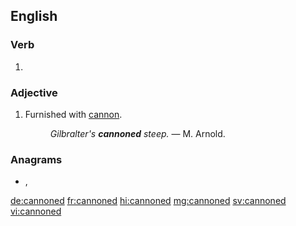 ==English==

===Verb===
{{head|en|verb form}}

# {{en-past of|cannon}}

===Adjective===
{{en-adj|-}}

# {{label|en|poetic}} Furnished with [[cannon]].
#: ''Gilbralter's '''cannoned''' steep.'' &mdash; M. Arnold.

===Anagrams===
* {{l|en|non-dance}}, {{l|en|nondance}}

[[de:cannoned]]
[[fr:cannoned]]
[[hi:cannoned]]
[[mg:cannoned]]
[[sv:cannoned]]
[[vi:cannoned]]